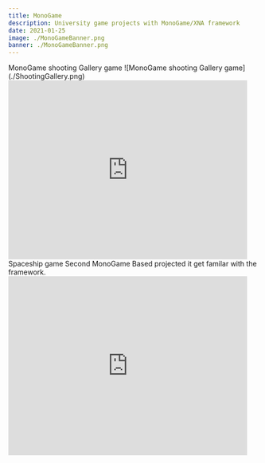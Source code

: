 ```yaml
---
title: MonoGame
description: University game projects with MonoGame/XNA framework
date: 2021-01-25
image: ./MonoGameBanner.png
banner: ./MonoGameBanner.png
---
```


<Row>
<Col>
MonoGame shooting Gallery game
</Col>
<Col>
![MonoGame shooting Gallery game](./ShootingGallery.png)
</Col>


<iframe width="480" height="360" src="https://www.youtube.com/embed/vMvrZSw9Q6o" frameborder="0"  allowfullscreen></iframe>


</Row>    

<Row>

<Col>
Spaceship game

</Col>
<Col>
Second MonoGame Based projected it get familar with the framework.
</Col>
<iframe width="480" height="360" src="https://www.youtube.com/embed/u2SXGWPcGSY" frameborder="0" allow="accelerometer; autoplay; clipboard-write; encrypted-media; gyroscope; picture-in-picture" allowfullscreen></iframe>

</Row>

